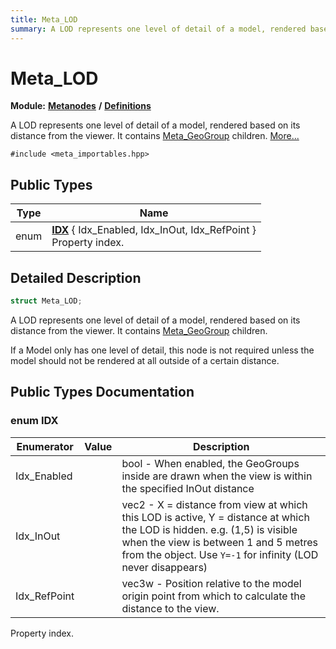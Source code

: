 ```yaml
---
title: Meta_LOD
summary: A LOD represents one level of detail of a model, rendered based on its distance from the viewer. It contains Meta_GeoGroup children. 
---
```


# Meta_LOD

**Module:** **[Metanodes](../../modules/metanodes/index.mdx)** **/** **[Definitions](../../modules/metanodes/definitions.mdx)**

A LOD represents one level of detail of a model, rendered based on its distance from the viewer. It contains [Meta_GeoGroup](../metanodes/meta-geo-group.mdx) children.  [More...](#detailed-description)

`#include <meta_importables.hpp>`

## Public Types

| Type           | Name           |
| -------------- | -------------- |
| enum| **[IDX](#enum-idx)** \{ Idx_Enabled, Idx_InOut, Idx_RefPoint \}<br />Property index.  |

## Detailed Description

```cpp
struct Meta_LOD;
```

A LOD represents one level of detail of a model, rendered based on its distance from the viewer. It contains [Meta_GeoGroup](../metanodes/meta-geo-group.mdx) children. 

If a Model only has one level of detail, this node is not required unless the model should not be rendered at all outside of a certain distance. 

## Public Types Documentation

### enum IDX

| Enumerator | Value | Description |
| ---------- | ----- | ----------- |
| Idx_Enabled | | bool - When enabled, the GeoGroups inside are drawn when the view is within the specified InOut distance   |
| Idx_InOut | | vec2 - X = distance from view at which this LOD is active, Y = distance at which the LOD is hidden. e.g. (1,5) is visible when the view is between 1 and 5 metres from the object. Use `Y=-1` for infinity (LOD never disappears)   |
| Idx_RefPoint | | vec3w - Position relative to the model origin point from which to calculate the distance to the view.   |

Property index. 
